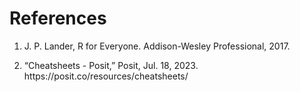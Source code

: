 # References {.unnumbered}

::: {#refs}
1.  J. P. Lander, R for Everyone. Addison-Wesley Professional, 2017.

2.  “Cheatsheets - Posit,” Posit, Jul. 18, 2023. https://posit.co/resources/cheatsheets/
:::
